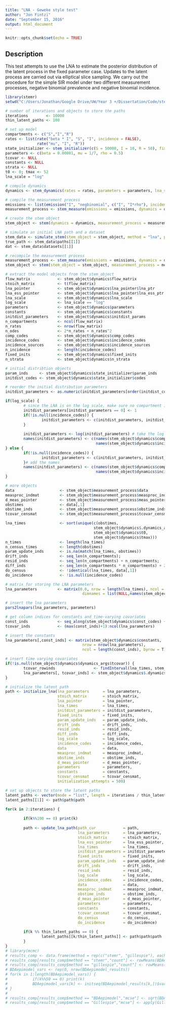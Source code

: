 ```yaml
---
title: "LNA - Geweke style test"
author: "Jon Fintzi"
date: "September 15, 2016"
output: html_document
---
```


```r
knitr::opts_chunk$set(echo = TRUE)
```

## Description
This test attempts to use the LNA to estimate the posterior distribution of the latent process in the fixed parameter case. Updates to the latent process are carried out via elliptical slice sampling. We carry out the procedure for the simple SIR model under two different measurement processes, negative binomial prevalence and negative binomial incidence.

```r
library(stemr)
setwd("C:/Users/Jonathan/Google Drive/UW/Year 3 +/Dissertation/Code/stemr/tests/.extended_tests/test_lna_geweke_style")

# number of iterations and objects to store the paths
iterations        <- 10000
thin_latent_paths <- 100

# set up model
compartments <- c("S","I","R")
rates <- list(rate("beta * I", "S", "I", incidence = FALSE),
              rate("mu", "I", "R"))
state_initializer <- stem_initializer(c(S = 50000, I = 10, R = 50), fixed = T)
parameters <- c(beta = 0.00001, mu = 1/7, rho = 0.5)
tcovar <- NULL
constants <- NULL
strata <- NULL
t0 <- 0; tmax <- 52
lna_scale = "log"

# compile dynamics
dynamics <- stem_dynamics(rates = rates, parameters = parameters, lna_scale = lna_scale, tmax = tmax, state_initializer = state_initializer, compartments=compartments, strata = strata, tcovar = tcovar, messages = FALSE, compile_ode = F, compile_rates = T)

# compile the measurement process
emissions <- list(emission("I", "negbinomial", c("I", "I*rho"), incidence = FALSE, obstimes = seq(0,tmax)))
measurement_process <- stem_measure(emissions = emissions, dynamics = dynamics, messages = FALSE)

# create the stem object
stem_object <- stem(dynamics = dynamics, measurement_process = measurement_process)

# simulate an initial LNA path and a dataset
stem_data <- simulate_stem(stem_object = stem_object, method = "lna", paths = TRUE, observations = T, tmax = tmax, nsim = 1, census_times = 0:tmax)
true_path <- stem_data$paths[[1]]
dat <- stem_data$datasets[[1]]

# recompile the measurement process
measurement_process <- stem_measure(emissions = emissions, dynamics = dynamics, data = dat)
stem_object <- stem(stem_object = stem_object, measurement_process = measurement_process)

# extract the model objects from the stem_object
flow_matrix            <- stem_object$dynamics$flow_matrix
stoich_matrix          <- t(flow_matrix)
lna_pointer            <- stem_object$dynamics$lna_pointer$lna_ptr
lna_ess_pointer        <- stem_object$dynamics$lna_pointer$lna_ess_ptr
lna_scale              <- stem_object$dynamics$lna_scale
log_scale              <- lna_scale == "log"
parameters             <- stem_object$dynamics$parameters
constants              <- stem_object$dynamics$constants
initdist_parameters    <- stem_object$dynamics$initdist_params
n_compartments         <- ncol(flow_matrix)
n_rates                <- nrow(flow_matrix)
n_odes                 <- 2*n_rates + n_rates^2
comp_codes             <- stem_object$dynamics$comp_codes
incidence_codes        <- stem_object$dynamics$incidence_codes
incidence_sources      <- stem_object$dynamics$incidence_sources
n_incidence            <- length(incidence_codes)
fixed_inits            <- stem_object$dynamics$fixed_inits
n_strata               <- stem_object$dynamics$n_strata

# initial distribtion objects
param_inds     <- stem_object$dynamics$state_initializer$param_inds
initdist_codes <- stem_object$dynamics$state_initializer$codes

# reorder the initial distribution parameters
initdist_parameters <- as.numeric(initdist_parameters[order(initdist_codes)])

if(log_scale) {
        # since the LNA is on the log scale, make sure no compartment is initialized at log(0)
        initdist_parameters[initdist_parameters == 0] <- 1
        if(!is.null(incidence_codes)) {
                initdist_parameters <- c(initdist_parameters, initdist_parameters[incidence_sources + 1])
        }
        
        initdist_parameters <- log(initdist_parameters) # take the log add the names
        names(initdist_parameters) <- c(names(stem_object$dynamics$comp_codes),
                                        names(stem_object$dynamics$incidence_codes))
} else {
        if(!is.null(incidence_codes)) {
                initdist_parameters <- c(initdist_parameters, initdist_parameters[incidence_sources + 1])
        }# add the names
        names(initdist_parameters) <- c(names(stem_object$dynamics$comp_codes), 
                                        names(stem_object$dynamics$incidence_codes))
}

# more objects
data                    <- stem_object$measurement_process$data
measproc_indmat         <- stem_object$measurement_process$measproc_indmat
d_meas_pointer          <- stem_object$measurement_process$meas_pointers$d_measure_ptr
obstimes                <- data[,1]
obstime_inds            <- stem_object$measurement_process$obstime_inds
tcovar_censmat          <- stem_object$measurement_process$tcovar_censmat

lna_times               <- sort(unique(c(obstimes,
                                       stem_object$dynamics$.dynamics_args$tcovar[,1],
                                       stem_object$dynamics$t0,
                                       stem_object$dynamics$tmax)))
n_times                 <- length(lna_times)
n_census_times          <- length(obstimes)
param_update_inds       <- is.na(match(lna_times, obstimes))
drift_inds              <- seq_len(n_compartments);
resid_inds              <- seq_len(n_compartments) + n_compartments;
diff_inds               <- seq_len(n_compartments * n_compartments) + 2*n_compartments;
do_census               <- !identical(lna_times, data[,1])
do_incidence            <- !is.null(incidence_codes)

# matrix for storing the LNA parameters
lna_parameters         <- matrix(0.0, nrow = length(lna_times), ncol = length(stem_object$dynamics$lna_param_codes),
                                  dimnames = list(NULL,names(stem_object$dynamics$lna_param_codes)))

# insert the lna parameters
pars2lnapars(lna_parameters, parameters)

# get column indices for constants and time-varying covariates
const_inds             <- seq_along(stem_object$dynamics$const_codes) + length(stem_object$dynamics$param_codes)
tcovar_inds            <- (max(const_inds)+1):ncol(lna_parameters)

# insert the constants
lna_parameters[,const_inds] <- matrix(stem_object$dynamics$constants,
                                  nrow = nrow(lna_parameters),
                                  ncol = length(const_inds), byrow = T)

# insert time varying covariates
if(!is.null(stem_object$dynamics$dynamics_args$tcovar)) {
        tcovar_rowinds                 <- findInterval(lna_times, stem_object$dynamics$.dynamics_args$tcovar[,1])
        lna_parameters[, tcovar_inds] <- stem_object$dynamics$.dynamics_args$tcovar[tcovar_rowinds,-1]
}

# initialize the latent path
path <- initialize_lna(lna_parameters      = lna_parameters,
                       stoich_matrix       = stoich_matrix,
                       lna_pointer         = lna_pointer,
                       lna_times           = lna_times,
                       initdist_parameters = initdist_parameters,
                       fixed_inits         = fixed_inits,
                       param_update_inds   = param_update_inds,
                       drift_inds          = drift_inds,
                       resid_inds          = resid_inds,
                       diff_inds           = diff_inds,
                       log_scale           = log_scale,
                       incidence_codes     = incidence_codes,
                       data                = data,
                       measproc_indmat     = measproc_indmat,
                       obstime_inds        = obstime_inds,
                       d_meas_pointer      = d_meas_pointer,
                       parameters          = parameters,
                       constants           = constants,
                       tcovar_censmat      = tcovar_censmat,
                       initialization_attempts = 500)

# set up objects to store the latent paths
latent_paths <- vector(mode = "list", length = iterations / thin_latent_paths)
latent_paths[[1]] <- path$path$path

for(k in 2:iterations) {
        
        if(k%%100 == 0) print(k)
        
        path <- update_lna_path(path_cur            = path,
                                lna_parameters      = lna_parameters,
                                stoich_matrix       = stoich_matrix,
                                lna_ess_pointer     = lna_ess_pointer,
                                lna_times           = lna_times,
                                initdist_parameters = initdist_parameters,
                                fixed_inits         = fixed_inits,
                                param_update_inds   = param_update_inds,
                                drift_inds          = drift_inds,
                                resid_inds          = resid_inds,
                                log_scale           = log_scale,
                                incidence_codes     = incidence_codes,
                                data                = data,
                                measproc_indmat     = measproc_indmat,
                                obstime_inds        = obstime_inds,
                                d_meas_pointer      = d_meas_pointer,
                                parameters          = parameters,
                                constants           = constants,
                                tcovar_censmat      = tcovar_censmat,
                                do_census           = do_census,
                                do_incidence        = do_incidence)
        
        if(k %% thin_latent_paths == 0) {
                latent_paths[[k/thin_latent_paths]] <- path$path$path
        }
}
# library(mcmc)
# results_comp <- data.frame(method = rep(c("stemr", "gillespie"), each = 53), time = rep(0:52, 2), count = 0, mcse = 0)
# results_comp[results_comp$method == "stemr","count"] <- rowMeans(BDAepimodel_results)
# results_comp[results_comp$method == "gillespie","count"] <- rowMeans(Gillespie_results)
# BDAepimodel_vars <- rep(0, nrow(BDAepimodel_results))
# for(k in 1:length(BDAepimodel_vars)) {
#           if(k%%50 == 0) print(k) 
#           BDAepimodel_vars[k] <- initseq(BDAepimodel_results[k,])$var.pos
# }
# 
# results_comp[results_comp$method == "BDAepimodel","mcse"] <- sqrt(BDAepimodel_vars)/sqrt(niter)
# results_comp[results_comp$method == "Gillespie","mcse"] <- apply(Gillespie_results, 1, sd)/sqrt(niter)

```


